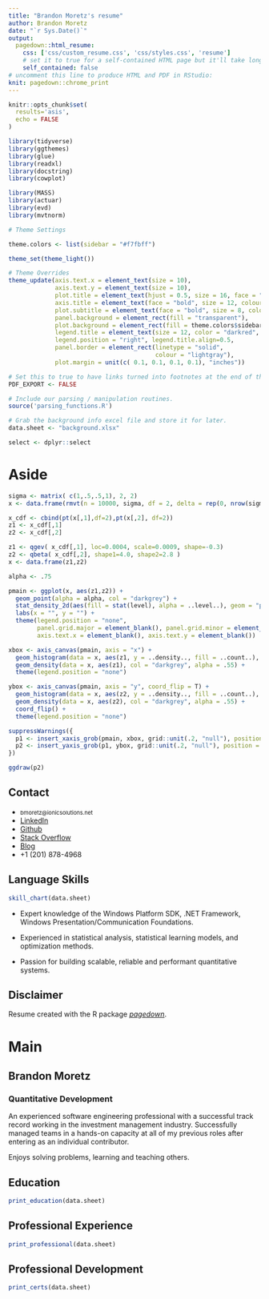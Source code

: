 ```yaml
---
title: "Brandon Moretz's resume"
author: Brandon Moretz
date: "`r Sys.Date()`"
output:
  pagedown::html_resume:
    css: ['css/custom_resume.css', 'css/styles.css', 'resume']
    # set it to true for a self-contained HTML page but it'll take longer to render
    self_contained: false
# uncomment this line to produce HTML and PDF in RStudio:
knit: pagedown::chrome_print
---
```



```r
knitr::opts_chunk$set(
  results='asis', 
  echo = FALSE
)

library(tidyverse)
library(ggthemes)
library(glue)
library(readxl)
library(docstring)
library(cowplot)

library(MASS)
library(actuar)
library(evd)
library(mvtnorm)

# Theme Settings

theme.colors <- list(sidebar = "#f7fbff")

theme_set(theme_light())

# Theme Overrides
theme_update(axis.text.x = element_text(size = 10),
             axis.text.y = element_text(size = 10),
             plot.title = element_text(hjust = 0.5, size = 16, face = "bold", color = "darkgreen"),
             axis.title = element_text(face = "bold", size = 12, colour = "steelblue4"),
             plot.subtitle = element_text(face = "bold", size = 8, colour = "darkred"),
             panel.background = element_rect(fill = "transparent"),
             plot.background = element_rect(fill = theme.colors$sidebar, color = NA), # bg of the plot to match the sidebar.
             legend.title = element_text(size = 12, color = "darkred", face = "bold"),
             legend.position = "right", legend.title.align=0.5,
             panel.border = element_rect(linetype = "solid", 
                                         colour = "lightgray"), 
             plot.margin = unit(c( 0.1, 0.1, 0.1, 0.1), "inches"))

# Set this to true to have links turned into footnotes at the end of the document
PDF_EXPORT <- FALSE

# Include our parsing / manipulation routines.
source('parsing_functions.R')

# Grab the background info excel file and store it for later.
data.sheet <- "background.xlsx"

select <- dplyr::select
```

Aside
================================================================================

```r
sigma <- matrix( c(1,.5,.5,1), 2, 2)
x <- data.frame(rmvt(n = 10000, sigma, df = 2, delta = rep(0, nrow(sigma)) )) 

x_cdf <- cbind(pt(x[,1],df=2),pt(x[,2], df=2)) 
z1 <- x_cdf[,1] 
z2 <- x_cdf[,2] 

z1 <- qgev( x_cdf[,1], loc=0.0004, scale=0.0009, shape=-0.3)  
z2 <- qbeta( x_cdf[,2], shape1=4.0, shape2=2.8 )
x <- data.frame(z1,z2)

alpha <- .75

pmain <- ggplot(x, aes(z1,z2)) +
  geom_point(alpha = alpha, col = "darkgrey") +
  stat_density_2d(aes(fill = stat(level), alpha = ..level..), geom = "polygon") +
  labs(x = "", y = "") +
  theme(legend.position = "none",
        panel.grid.major = element_blank(), panel.grid.minor = element_blank(),
        axis.text.x = element_blank(), axis.text.y = element_blank())

xbox <- axis_canvas(pmain, axis = "x") +
  geom_histogram(data = x, aes(z1, y = ..density.., fill = ..count..), size = .2, bins = 50, alpha = alpha) +
  geom_density(data = x, aes(z1), col = "darkgrey", alpha = .55) +
  theme(legend.position = "none")

ybox <- axis_canvas(pmain, axis = "y", coord_flip = T) +
  geom_histogram(data = x, aes(z2, y = ..density.., fill = ..count..), size = .2, bins = 50, alpha = alpha) +
  geom_density(data = x, aes(z2), col = "darkgrey", alpha = .55) +
  coord_flip() +
  theme(legend.position = "none")

suppressWarnings({
  p1 <- insert_xaxis_grob(pmain, xbox, grid::unit(.2, "null"), position = "top")
  p2 <- insert_yaxis_grob(p1, ybox, grid::unit(.2, "null"), position = "right")
})

ggdraw(p2)
```

Contact {#contact}
--------------------------------------------------------------------------------

- <i class="fa fa-envelope"></i> <text style="font-size: 11px">bmoretz@ionicsolutions.net</text>
- <i class="fab fa-linkedin-in"></i> [LinkedIn](https://www.linkedin.com/in/bmoretz/)
- <i class="fa fa-github"></i> [Github](https://github.com/bmoretz)
- <i class="fab fa-stack-overflow"></i> [Stack Overflow](https://stackoverflow.com/users/538272/brandon-moretz)
- <i class="fas fa-rss"></i> [Blog](https://ionicsolutions.net/)
- <i class="fa fa-phone"></i> +1 (201) 878-4968

Language Skills {#skills}
--------------------------------------------------------------------------------

```r
skill_chart(data.sheet)
```

- Expert knowledge of the Windows Platform SDK, .NET Framework, Windows Presentation/Communication Foundations.

- Experienced in statistical analysis, statistical learning models, and optimization methods.

- Passion for building scalable, reliable and performant quantitative systems.


Disclaimer {#disclaimer}
--------------------------------------------------------------------------------

Resume created with the R package [*pagedown*](https://github.com/rstudio/pagedown).


Main
================================================================================

Brandon Moretz {#title}
--------------------------------------------------------------------------------
### Quantitative Development

An experienced software engineering professional with a successful track record working in the investment management industry. Successfully managed teams in a hands-on capacity at all of my previous roles after entering as an individual contributor.

Enjoys solving problems, learning and teaching others.
 
Education {data-icon=graduation-cap data-concise=true}
--------------------------------------------------------------------------------
```r
print_education(data.sheet)
```

Professional Experience {data-icon=suitcase}
--------------------------------------------------------------------------------

```r
print_professional(data.sheet)
```

Professional Development {data-icon=laptop}
--------------------------------------------------------------------------------

```r
print_certs(data.sheet)
```
